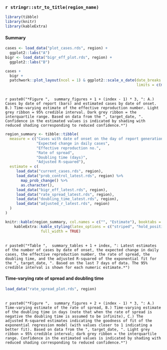 ### `r stringr::str_to_title(region_name)`


```r
library(tibble)
library(knitr)
library(kableExtra)
```

#### Summary

```r
cases <- load_data("plot_cases.rds", region) +
  ggplot2::labs("A")
bigr <- load_data("bigr_eff_plot.rds", region) +
  ggplot2::labs("B")

cases +
  bigr +
  patchwork::plot_layout(ncol = 1) & ggplot2::scale_x_date(date_breaks = "1 week", date_labels = "%b %d",
                                                           limits = c(min(cases$data$date), max(cases$data$date)))
```
<br>
`r paste0("*Figure ",  summary_figures + 1 + (index - 1) * 3, ": A.) Cases by date of report (bars) and estimated cases by date of onset. B.) Time-varying estimate of the effective reproduction number. Light grey ribbon = 95% credible interval. Dark grey ribbon = the interquartile range. Based on data from the ", target_date, ". Confidence in the estimated values is indicated by shading with reduced shading corresponding to reduced confidence.*")`

```r
region_summary <- tibble::tibble(
  measure = c("Cases with date of onset on the day of report generation",
              "Expected change in daily cases",
              "Effective reproduction no.",
              "Rate of spread",
              "Doubling time (days)",
              "Adjusted R-squared"),
  estimate = c(
     load_data("current_cases.rds", region),
     load_data("prob_control_latest.rds", region) %>% 
       map_prob_change() %>% 
       as.character(),
     load_data("bigr_eff_latest.rds", region),
     load_data("rate_spread_latest.rds", region),
     load_data("doubling_time_latest.rds", region),
     load_data("adjusted_r_latest.rds", region)
  )
)

knitr::kable(region_summary, col.names = c("", "Estimate"), booktabs = TRUE) %>% 
    kableExtra::kable_styling(latex_options = c("striped", "hold_position"),
                full_width = TRUE)
```

<br>
`r paste0("*Table ",  summary_tables + 1 + index, ": Latest estimates of the number of cases by date of onset, the expected change in daily cases, the effective reproduction number, the rate of spread, the doubling time, and the adjusted R-squared of the exponential fit for the ", target_date, ". Based on the last 7 days of data. The 95% credible interval is shown for each numeric estimate.*")`

#### Time-varying rate of spread and doubling time

```r
load_data("rate_spread_plot.rds", region)
```

<br>
`r paste0("*Figure ",  summary_figures + 2 + (index - 1) * 3, ": A.) Time-varying estimate of the rate of spread, B.) Time-varying estimate of the doubling time in days (note that when the rate of spread is negative the doubling time is assumed to be infinite), C.) The adjusted R-squared estimates indicating the goodness of fit of the exponential regression model (with values closer to 1 indicating a better fit). Based on data from the ", target_date, ". Light grey ribbon = 95% credible interval; dark grey ribbon = the interquartile range. Confidence in the estimated values is indicated by shading with reduced shading corresponding to reduced confidence.*")`


